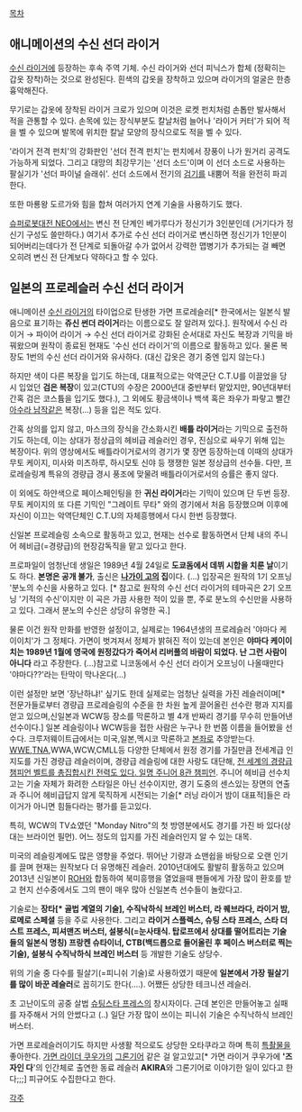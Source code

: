 [[목차]]

== 애니메이션의 수신 선더 라이거 ==
[[수신 라이거]]에 등장하는 후속 주역 기체.
수신 라이거와 선더 피닉스가 합체 (정확히는 갑옷 장착)하는 것으로 완성된다. 흰색의 갑옷을 장착하고 있으며 라이거의 얼굴은 한층 흉악해진다.

무기로는 갑옷에 장착된 라이거 크로가 있으며 이것은 로켓 펀치처럼 손톱만 발사해서 적을 관통할 수 있다. 손목에 있는 장식부분도 칼날처럼 늘어나 '라이거 커터'가 되어 적을 벨 수 있으며 발목에 위치한 칼날 모양의 장식으로도 적을 벨 수 있다.

'라이거 전격 펀치'의 강화판인 '선더 전격 펀치'는 펀치에서 장풍이 나가 원거리 공격도 가능하게 되었다. 그리고 대망의 최강무기는 '선더 소드'이며 이 선더 소드로 사용하는 팔실기가 '선더 파이널 슬래쉬'. 선더 소드에서 전기의 [[검기]]를 내뿜어 적을 완전히 파괴한다.

또한 마룡왕 도르가와 힘을 합쳐 여러가지 연계 기술을 사용하기도 했다.

[[슈퍼로봇대전 NEO]]에서는 변신 전 단계인 베가루다가 정신기가 3인분인데 (거기다가 정신기 구성도 쓸만하다.) 여기서 추가로 수신 선더 라이거로 변신하면 정신기가 1인분이 되어버리는데다가 전 단계로 되돌아갈 수가 없어서 강력한 맵병기가 추가되는 걸 빼면 오히려 변신 전 단계보다 약하다고 할 수 있다.

== 일본의 프로레슬러 수신 선더 라이거 ==
{{{#!html
<object width="425" height="344"><param name="movie" value="http://www.youtube.com/v/wqq2eWbN-vs&hl=ja&fs=1&rel=0"></param><param name="allowFullScreen" value="true"></param><param name="allowscriptaccess" value="always"></param><embed src="http://www.youtube.com/v/wqq2eWbN-vs&hl=ja&fs=1&rel=0" type="application/x-shockwave-flash" allowscriptaccess="always" allowfullscreen="true" width="425" height="344"></embed></object>}}}

애니메이션 [[수신 라이거]]의 타이업으로 탄생한 가면 프로레슬러[* 한국에서는 일본식 발음으로 표기하는 '''쥬신 썬더 라이거'''라는 이름으로도 잘 알려져 있다.]. 원작에서 수신 라이거 → 파이어 라이거 → 수신 선더 라이거로 강화된 순서대로 자신도 복장과 기믹을 바꿔왔으며 원작이 종료된 현재도 '수신 선더 라이거'의 이름으로 활동하고 있다. 물론 복장도 1번의 수신 선더 라이거와 유사하다. (대신 갑옷은 경기 중엔 입지 않는다.)

하지만 색이 다른 복장을 입기도 하는데, 대표적으로는 악역군단 C.T.U를 이끌었을 당시 입었던 '''검은 복장'''이 있고(CTU의 수장은 2000년대 중반부터 맡았지만, 90년대부터 간혹 검은 코스튬을 입기도 했다.), 그 외에도 황금색이나 백색 혹은 좌우가 파랗고 빨간 [[아수라 남작]]같은 복장(...) 등을 입은 적도 있다.

간혹 상의를 입지 않고, 마스크의 장식을 간소화시킨 '''배틀 라이거'''라는 기믹으로 출전하기도 하는데, 이는 상대가 정상급의 헤비급 레슬러인 경우, 진심으로 싸우기 위해 입는 복장이다. 위의 영상에서도 배틀라이거로서의 경기가 몇 장면 등장하는데 이때의 상대가 무토 케이지, 미사와 미츠하루, 하시모토 신야 등 쟁쟁한 일본 정상급의 선수들. 다만, 프로레슬링계 특유의 경량급 경시 풍조에 맞물려 배틀라이거로서의 승률은 좋지 않다.

이 외에도 하얀색으로 페이스페인팅을 한 '''귀신 라이거'''라는 기믹이 있으며 단 두번 등장. 무토 케이지의 또 다른 기믹인 "그레이트 무타" 와의 경기에서 처음 등장했으며 이후에 자신이 이끄는 악역단체인 C.T.U의 자체흥행에서 다시 한번 등장했다. 


신일본 프로레슬링 소속으로 활동하고 있고, 현재는 선수로 활동하면서 단체 내의 주니어 헤비급(=경량급)의 현장감독직을 맡고 있다고 한다.

프로파일이 엄청난데 생일은 1989년 4월 24일로 '''도쿄돔에서 데뷔 시합을 치룬 날'''이기도 하다. '''본명은 공개 불가''', 출신은 '''[[나가이 고]]의 집'''이다. (...) 입장곡은 원작의 1기 오프닝 '분노의 수신을 사용하고 있다. [* 참고로 원작의 수신 선더 라이거의 테마곡은 2기 오프닝 '기적의 수신'이지만 이 곡은 가끔 사용한 적이 있을 뿐, 주로 분노의 수신만을 사용하고 있다. 그래서 분노의 수신은 상당히 유명한 곡.]

물론 이건 원작 만화를 반영한 설정이고, 실제로는 1964년생의 프로레슬러 '야마다 케이이치'가 그 정체다. 가면이 벗겨져서 정체가 밝혀진 적이 있는데 본인은 '''야마다 케이이치는 1989년 1월에 영국에 원정갔다가 죽어서 리버풀의 바람이 되었다. 난 그런 사람이 아니다''' 라고 주장한다. (...)참고로 니코동에서 수신 선더 라이거 오프닝이 나올때만다 '야마다??'라는 탄막이 막나온다(...)

이런 설정만 보면 '장난하냐!' 싶기도 한데 실제로는 엄청난 실력을 가진 레슬러이며[* 전문가들로부터 경량급 프로레슬링의 수준을 한 차원 높게 끌어올린 선수란 평과 지지를 얻고 있으며,신일본과 WCW등 장소를 막론하고 별 4개 반짜리 경기를 무수히 만들어낸 선수이다.] 일본 레슬링이나 WCW등을 접한 사람은 누구나 한 번쯤 이름을 들어봤을 선수다. 크루저웨이트급에서는 미국,일본,멕시코 막론하고 [[본좌]]로 추앙받는다. [[WWE]],[[TNA]],WWA,WCW,CMLL등 다양한 단체에서 원정 경기를 가질만큼 전세계급 인지도를 가진 경량급 레슬러이며, 경량급 레슬링에 대한 사랑도 대단해, [http://japcho0731.egloos.com/2404650 전 세계의 경량급 챔피언 벨트를 총집합시킨 전력도 있다. 일명 주니어 8관 챔피언]. 주니어 헤비급 선수치고는 기술 자체가 화려한 스타일은 아닌 선수이지만, 경기 도중의 센스있는 장면의 연출과 주니어 헤비급답지 않게 묵직하게 시전되는 기술[* 러닝 라이거 밤이 대표적]들은 라이거가 아니면 힘들다라는 평가를 듣고있다.

특히, WCW의 TV쇼였던 "Monday Nitro"의 첫 방영분에서도 경기를 가진 바 있다(상대는 브라이언 필먼). 어느 정도의 입지를 가진 레슬러인지 알 수 있는 대목.

미국의 레슬링계에도 많은 영향을 주었다. 뛰어난 기량과 쇼맨쉽을 바탕으로 오랜 인기를 끌며 현재는 원작보다 더 유명해진 레슬러. 2010년대에도 활발히 활동하고 있으며 2013년 신일본이 [[ROH]]와 합동하여 북미흥행을 열었을때 팬들에게 가장 많이 환호를 받고 현지 선수중에서도 그의 팬이 매우 많아 신일본측 선수들이 놀랐다고.

기술로는 '''장타[* 골법 계열의 기술], 수직낙하식 브레인 버스터, 라 퀘브라다, 라이거 밤, 로메로 스페셜''' 등을 주로 사용한다. 그리고 '''라이거 스플렉스, 슈팅 스타 프레스, 스타 더스트 프레스, 피셔맨즈 버스터, 설붕식(=눈사태식. 탑로프에서 상대를 떨어트리는 기술들의 일본식 명칭) 프랑켄 슈타이너, CTB(백드롭으로 들어올린 후 페이스 버스터로 찍는 기술), 설붕식 수직낙하식 브레인 버스터''' 등 개발한 기술도 상당수.

위의 기술 중 다수를 필살기(=피니쉬 기술)로 사용하였기 때문에 '''일본에서 가장 필살기를 많이 바꾼 레슬러'''로 꼽히기도 한다(....). 어쨌든 상당한 테크니션 레슬러.

초 고난이도의 공중 살법 [[슈팅스타 프레스]]의 창시자이다. 근데 본인은 만들어놓고 실패를 자주해서 거의 안썼다고 (..) 일단 가장 많이 쓰이는 피니쉬 기술은 수직낙하식 브레인버스터.

가면 프로레슬러이기도 하지만 사생활 적으로도 상당한 오타쿠라고 하며 특히 [[특촬물]]을 좋아한다. [[가면 라이더 쿠우가]]의 [[그론기어]] 같은 걸 알고있고[* 가면 라이거 쿠우가에 ''''즈 자인 다''''의 인간체로 출연한 동료 레슬러 '''AKIRA'''와 그론기어로 이야기한 일이 있다고 한다;;;] 피규어도 수집한다고 한다.

[[각주]]
